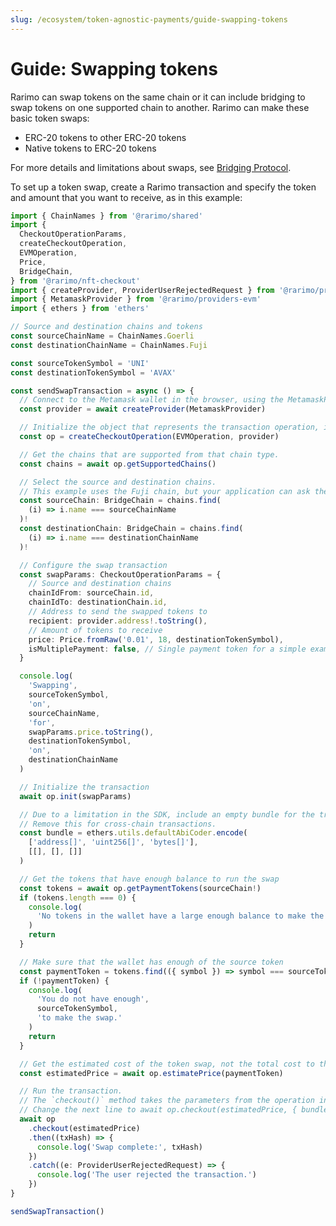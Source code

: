```yaml
---
slug: /ecosystem/token-agnostic-payments/guide-swapping-tokens
---
```


# Guide: Swapping tokens

Rarimo can swap tokens on the same chain or it can include bridging to swap tokens on one supported chain to another.
Rarimo can make these basic token swaps:

- ERC-20 tokens to other ERC-20 tokens
- Native tokens to ERC-20 tokens

For more details and limitations about swaps, see [Bridging Protocol](/products/bridging-protocol/).

To set up a token swap, create a Rarimo transaction and specify the token and amount that you want to receive, as in this example:

```ts
import { ChainNames } from '@rarimo/shared'
import {
  CheckoutOperationParams,
  createCheckoutOperation,
  EVMOperation,
  Price,
  BridgeChain,
} from '@rarimo/nft-checkout'
import { createProvider, ProviderUserRejectedRequest } from '@rarimo/provider'
import { MetamaskProvider } from '@rarimo/providers-evm'
import { ethers } from 'ethers'

// Source and destination chains and tokens
const sourceChainName = ChainNames.Goerli
const destinationChainName = ChainNames.Fuji

const sourceTokenSymbol = 'UNI'
const destinationTokenSymbol = 'AVAX'

const sendSwapTransaction = async () => {
  // Connect to the Metamask wallet in the browser, using the MetamaskProvider interface to limit bundle size.
  const provider = await createProvider(MetamaskProvider)

  // Initialize the object that represents the transaction operation, in this case on EVM.
  const op = createCheckoutOperation(EVMOperation, provider)

  // Get the chains that are supported from that chain type.
  const chains = await op.getSupportedChains()

  // Select the source and destination chains.
  // This example uses the Fuji chain, but your application can ask the user which chain to use.
  const sourceChain: BridgeChain = chains.find(
    (i) => i.name === sourceChainName
  )!
  const destinationChain: BridgeChain = chains.find(
    (i) => i.name === destinationChainName
  )!

  // Configure the swap transaction
  const swapParams: CheckoutOperationParams = {
    // Source and destination chains
    chainIdFrom: sourceChain.id,
    chainIdTo: destinationChain.id,
    // Address to send the swapped tokens to
    recipient: provider.address!.toString(),
    // Amount of tokens to receive
    price: Price.fromRaw('0.01', 18, destinationTokenSymbol),
    isMultiplePayment: false, // Single payment token for a simple example
  }

  console.log(
    'Swapping',
    sourceTokenSymbol,
    'on',
    sourceChainName,
    'for',
    swapParams.price.toString(),
    destinationTokenSymbol,
    'on',
    destinationChainName
  )

  // Initialize the transaction
  await op.init(swapParams)

  // Due to a limitation in the SDK, include an empty bundle for the transaction to work when the transactions are on the same chain/
  // Remove this for cross-chain transactions.
  const bundle = ethers.utils.defaultAbiCoder.encode(
    ['address[]', 'uint256[]', 'bytes[]'],
    [[], [], []]
  )

  // Get the tokens that have enough balance to run the swap
  const tokens = await op.getPaymentTokens(sourceChain!)
  if (tokens.length === 0) {
    console.log(
      'No tokens in the wallet have a large enough balance to make the swap.'
    )
    return
  }

  // Make sure that the wallet has enough of the source token
  const paymentToken = tokens.find(({ symbol }) => symbol === sourceTokenSymbol)
  if (!paymentToken) {
    console.log(
      'You do not have enough',
      sourceTokenSymbol,
      'to make the swap.'
    )
    return
  }

  // Get the estimated cost of the token swap, not the total cost to the user
  const estimatedPrice = await op.estimatePrice(paymentToken)

  // Run the transaction.
  // The `checkout()` method takes the parameters from the operation instance, gets approval from the user's wallet, and calls the Rarimo contract to handle the transaction.
  // Change the next line to await op.checkout(estimatedPrice, { bundle }) if the source and destination chains are the same:
  await op
    .checkout(estimatedPrice)
    .then((txHash) => {
      console.log('Swap complete:', txHash)
    })
    .catch((e: ProviderUserRejectedRequest) => {
      console.log('The user rejected the transaction.')
    })
}

sendSwapTransaction()
```
